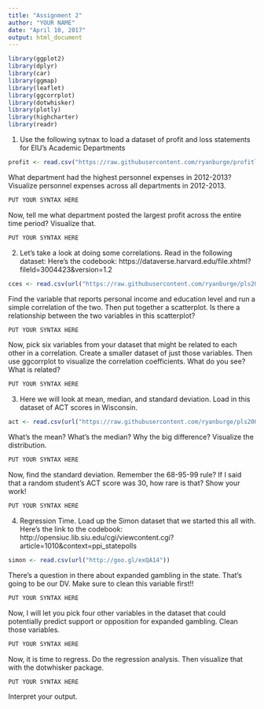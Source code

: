 ```yaml
---
title: "Assignment 2"
author: "YOUR NAME"
date: "April 10, 2017"
output: html_document
---
```



```r
library(ggplot2)
library(dplyr)
library(car)
library(ggmap)
library(leaflet)
library(ggcorrplot)
library(dotwhisker)
library(plotly)
library(highcharter)
library(readr)
```



1. Use the following sytnax to load a dataset of profit and loss statements for EIU's Academic Departments

```r
profit <- read.csv("https://raw.githubusercontent.com/ryanburge/profitloss/master/all.csv")
```

What department had the highest personnel expenses in 2012-2013?
Visualize personnel expenses across all departments in 2012-2013. 

```r
PUT YOUR SYNTAX HERE
```

Now, tell me what department posted the largest profit across the entire time period? 
Visualize that. 

```r
PUT YOUR SYNTAX HERE
```


2. Let's take a look at doing some correlations. Read in the following dataset:
Here's the codebook: https://dataverse.harvard.edu/file.xhtml?fileId=3004423&version=1.2

```r
cces <- read.csv(url("https://raw.githubusercontent.com/ryanburge/pls2003_sp17/master/cces.csv"))
```

Find the variable that reports personal income and education level and run a simple correlation of the two. 
Then put together a scatterplot. Is there a relationship between the two variables in this scatterplot? 

```r
PUT YOUR SYNTAX HERE
```

Now, pick six variables from your dataset that might be related to each other in a correlation. 
Create a smaller dataset of just those variables. Then use ggcorrplot to visualize the correlation coefficients. 
What do you see? What is related? 

```r
PUT YOUR SYNTAX HERE
```

3. Here we will look at mean, median, and standard deviation. Load in this dataset of ACT scores in Wisconsin.  

```r
act <- read.csv(url("https://raw.githubusercontent.com/ryanburge/pls2003_sp17/master/act.csv"))
```

What's the mean? What's the median? Why the big difference? Visualize the distribution. 

```r
PUT YOUR SYNTAX HERE
```

Now, find the standard deviation. 
Remember the 68-95-99 rule? If I said that a random student's ACT score was 30, how rare is that? Show your work!

```r
PUT YOUR SYNTAX HERE
```

4. Regression Time. Load up the Simon dataset that we started this all with. 
Here's the link to the codebook: http://opensiuc.lib.siu.edu/cgi/viewcontent.cgi?article=1010&context=ppi_statepolls

```r
simon <- read.csv(url("http://goo.gl/exQA14"))
```

There's a question in there about expanded gambling in the state. That's going to be our DV. Make sure to clean this variable first!!

```r
PUT YOUR SYNTAX HERE
```

Now, I will let you pick four other variables in the dataset that could potentially predict support or opposition for expanded gambling. Clean those variables. 

```r
PUT YOUR SYNTAX HERE
```

Now, it is time to regress. Do the regression analysis. Then visualize that with the dotwhisker package. 

```r
PUT YOUR SYNTAX HERE
```

Interpret your output. 
